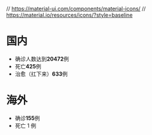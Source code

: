 // https://material-ui.com/components/material-icons/
// https://material.io/resources/icons/?style=baseline

# 国内

- 确诊人数达到**20472**例
- 死亡**425**例
- 治愈（扛下来）**633**例

# 海外

- 确诊**155**例
- 死亡 1 例
